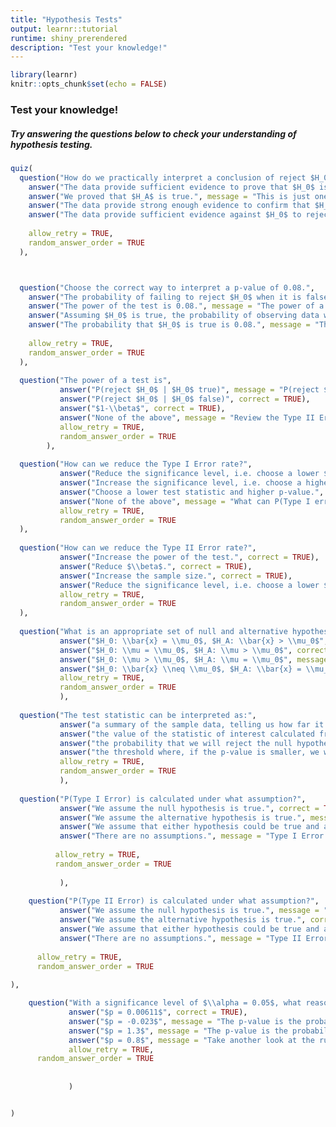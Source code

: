 ```yaml
---
title: "Hypothesis Tests"
output: learnr::tutorial
runtime: shiny_prerendered
description: "Test your knowledge!"
---
```


```r
library(learnr)
knitr::opts_chunk$set(echo = FALSE)
```

### Test your knowledge!
##### Try answering the questions below to check your understanding of hypothesis testing.


```r
quiz(
  question("How do we practically interpret a conclusion of reject $H_0$?",
    answer("The data provide sufficient evidence to prove that $H_0$ is false.", message = "This is just one test with one set of data -- have we definitively proved anything?"),
    answer("We proved that $H_A$ is true.", message = "This is just one test with one set of data -- have we definitively proved anything?"),
    answer("The data provide strong enough evidence to confirm that $H_A$ is true.", message = "This is just one test with one set of data -- are we able to confirm the truth from that?"),
    answer("The data provide sufficient evidence against $H_0$ to reject it in favor of $H_A$.", correct = TRUE),
    
    allow_retry = TRUE,
    random_answer_order = TRUE
  ),



  question("Choose the correct way to interpret a p-value of 0.08.",
    answer("The probability of failing to reject $H_0$ when it is false is 0.08.", message = "P(fail to reject $H_0$ | $H_0$ false) is actually P(Type II Error)."),
    answer("The power of the test is 0.08.", message = "The power of a test is P(reject $H_0$ | $H_0$ false) -- is that also p-value?"),
    answer("Assuming $H_0$ is true, the probability of observing data with a test statistic as or more extreme than the one calculated is 0.08.", correct = TRUE),
    answer("The probability that $H_0$ is true is 0.08.", message = "The p-value is a way to summarize the data we've seen -- more than one sample dataset would be required to find P($H_0$ true)."),
    
    allow_retry = TRUE,
    random_answer_order = TRUE
  ),
  
  question("The power of a test is",
           answer("P(reject $H_0$ | $H_0$ true)", message = "P(reject $H_0$ | $H_0$ true) is P(Type I Error)."),
           answer("P(reject $H_0$ | $H_0$ false)", correct = TRUE),
           answer("$1-\\beta$", correct = TRUE),
           answer("None of the above", message = "Review the Type II Error section -- the answer is here (maybe more than once!)."),
           allow_retry = TRUE,
           random_answer_order = TRUE
        ),
  
  question("How can we reduce the Type I Error rate?",
           answer("Reduce the significance level, i.e. choose a lower $\\alpha$", correct = TRUE),
           answer("Increase the significance level, i.e. choose a higher $\\alpha$", message = "Since $\\alpha$ = P(reject $H_0$ | $H_0$ true), increasing it would result in more Type I errors."),
           answer("Choose a lower test statistic and higher p-value.", message = "We can't exactly 'choose' the test statistic or p-value; these calculations just result from our observed data."),
           answer("None of the above", message = "What can P(Type I error) also be called? What should we do with that probability so it occurs less?"), 
           allow_retry = TRUE,
           random_answer_order = TRUE
  ),
  
  question("How can we reduce the Type II Error rate?",
           answer("Increase the power of the test.", correct = TRUE),
           answer("Reduce $\\beta$.", correct = TRUE),
           answer("Increase the sample size.", correct = TRUE),
           answer("Reduce the significance level, i.e. choose a lower $\\alpha$.", message = "Reducing significance level would effectively lower the Type I Error rate."),
           allow_retry = TRUE,
           random_answer_order = TRUE
  ),
  
  question("What is an appropriate set of null and alternative hypotheses?",
           answer("$H_0: \\bar{x} = \\mu_0$, $H_A: \\bar{x} > \\mu_0$", message = "Hypothesis testing is making statements about a population parameter -- we don't have to hypothesize about the sample statistics; we can just calculate them because, unlike the entire population, the sample is available to us!"),
           answer("$H_0: \\mu = \\mu_0$, $H_A: \\mu > \\mu_0$", correct = TRUE),
           answer("$H_0: \\mu > \\mu_0$, $H_A: \\mu = \\mu_0$", message = "Which hypothesis should include $=$?"),
           answer("$H_0: \\bar{x} \\neq \\mu_0$, $H_A: \\bar{x} = \\mu_0$", message = "Two issues here -- first, which hypothesis should include $=$? Also, hypothesis testing is making statements about a population parameter -- we don't have to hypothesize about the sample statistics; we can just calculate them because, unlike the entire population, the sample is available to us!"),
           allow_retry = TRUE,
           random_answer_order = TRUE
           ),
  
  question("The test statistic can be interpreted as:",
           answer("a summary of the sample data, telling us how far it falls from the null hypothesis.", correct = TRUE),
           answer("the value of the statistic of interest calculated from the sample.", message = "The test statistic is related to the sample statistic, but they aren't completely equivalent."),
           answer("the probability that we will reject the null hypothesis, given that it is true.", message = "P(reject $H_0$ | $H_0$ true) is actually P(Type I Error)."),
           answer("the threshold where, if the p-value is smaller, we will reject the null hypothesis.", message = "This threshold is actually the significance level or $\\alpha$."),
           allow_retry = TRUE,
           random_answer_order = TRUE
           ),
  
  question("P(Type I Error) is calculated under what assumption?",
           answer("We assume the null hypothesis is true.", correct = TRUE),
           answer("We assume the alternative hypothesis is true.", message = "Type I Error means we incorrectly reject the null hypothesis, but if the alternative hypothesis were true, it wouldn't be incorrect to reject the null hypothesis!"),
           answer("We assume that either hypothesis could be true and account for the probability of either situation.", message = "Type I Error means we incorrectly reject the null hypothesis. Can you make a Type I Error when the null hypothesis is true? Can you also make a Type I Error when the alternative hypothesis is true?"),
           answer("There are no assumptions.", message = "Type I Error happens when we incorrectly reject the null hypothesis. For that conclusion to be incorrect, we have to assume that a certain condition is true."),
           
          allow_retry = TRUE,
          random_answer_order = TRUE
           
           ),
  
    question("P(Type II Error) is calculated under what assumption?",
           answer("We assume the null hypothesis is true.", message = "Type II Error means we incorrectly fail to reject the null hypothesis, but if the null hypothesis were true, it wouldn't be incorrect to fail to reject it!"),
           answer("We assume the alternative hypothesis is true.", correct = TRUE),
           answer("We assume that either hypothesis could be true and account for the probability of either situation.", message = "Type II Error means we incorrectly fail to reject the null hypothesis. Can you make a Type II Error when the alternative hypothesis is true? Can you also make a Type II Error when the null hypothesis is true?"),
           answer("There are no assumptions.", message = "Type II Error happens when we incorrectly fail to reject the null hypothesis. For that conclusion to be incorrect, we have to assume that a certain condition is true."),
           
      allow_retry = TRUE,
      random_answer_order = TRUE
  
),

    question("With a significance level of $\\alpha = 0.05$, what reasonable p-value would result in rejecting the null hypothesis?",
             answer("$p = 0.00611$", correct = TRUE),
             answer("$p = -0.023$", message = "The p-value is the probability of observing data that yields a test statistic as extreme or more extreme than what we've observed. Does a negative probability make sense?"),
             answer("$p = 1.3$", message = "The p-value is the probability of observing data that yields a test statistic as extreme or more extreme than what we've observed. Can a probability be greater than 1?"),
             answer("$p = 0.8$", message = "Take another look at the rules for a hypothesis test conclusion -- what relationship between $\\alpha$ and the p-value results in rejecting the null hypothesis?"),
             allow_retry = TRUE,
      random_answer_order = TRUE
             
             
             )


)
```

